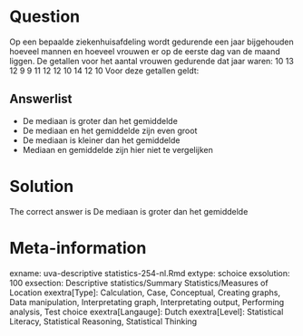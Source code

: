 Question
========

Op een bepaalde ziekenhuisafdeling wordt gedurende een jaar bijgehouden hoeveel mannen en hoeveel vrouwen er op de eerste dag van de maand liggen. De getallen voor het aantal vrouwen gedurende dat jaar waren:
10 13 12 9 9 11 12 12 10 14 12 10
Voor deze getallen geldt: 

Answerlist
----------
* De mediaan is groter dan het gemiddelde
* De mediaan en het gemiddelde zijn even groot
* De mediaan is kleiner dan het gemiddelde
* Mediaan en gemiddelde zijn hier niet te vergelijken

Solution
========

The correct answer is  De mediaan is groter dan het gemiddelde 

Meta-information
================
exname: uva-descriptive statistics-254-nl.Rmd 
extype: schoice 
exsolution: 100 
exsection: Descriptive statistics/Summary Statistics/Measures of Location
exextra[Type]: Calculation, Case, Conceptual, Creating graphs, Data manipulation, Interpretating graph, Interpretating output, Performing analysis, Test choice 
exextra[Langauge]: Dutch 
exextra[Level]: Statistical Literacy, Statistical Reasoning, Statistical Thinking 
